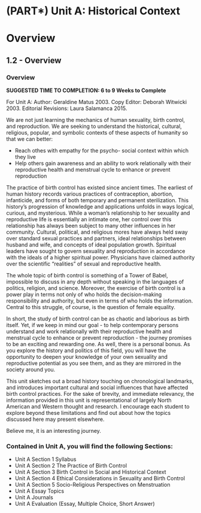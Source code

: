 # (PART\*) Unit A: Historical Context {.unnumbered}

# Overview {.unnumbered}

## 1.2 - Overview {.unnumbered}

### Overview {.unnumbered}

**SUGGESTED TIME TO COMPLETION: 6 to 9 Weeks to Complete**

For Unit A: Author: Geraldine Matus 2003. Copy Editor: Deborah Witwicki 2003. Editorial Revisions: Laura Salamanca 2015.

We are not just learning the mechanics of human sexuality, birth control, and reproduction. We are seeking to understand the historical, cultural, religious, popular, and symbolic contexts of these aspects of humanity so that we can better:

-   Reach othes with empathy for the psycho- social context within which they live
-   Help others gain awareness and an ability to work relationally with their reproductive health and menstrual cycle to enhance or prevent reproduction

The practice of birth control has existed since ancient times. The earliest of human history records various practices of contraception, abortion, infanticide, and forms of both temporary and permanent sterilization. This history's progression of knowledge and applications unfolds in ways logical, curious, and mysterious. While a woman's relationship to her sexuality and reproductive life is essentially an intimate one, her control over this relationship has always been subject to many other influences in her community. Cultural, political, and religious mores have always held sway over standard sexual practices and partners, ideal relationships between husband and wife, and concepts of ideal population growth. Spiritual leaders have sought to govern sexuality and reproduction in accordance with the ideals of a higher spiritual power. Physicians have claimed authority over the scientific “realities” of sexual and reproductive health.

The whole topic of birth control is something of a Tower of Babel, impossible to discuss in any depth without speaking in the languages of politics, religion, and science. Moreover, the exercise of birth control is a power play in terms not only of who holds the decision-making responsibility and authority, but even in terms of who holds the information. Central to this struggle, of course, is the question of female equality.

In short, the study of birth control can be as chaotic and laborious as birth itself. Yet, if we keep in mind our goal - to help contemporary persons understand and work relationally with their reproductive health and menstrual cycle to enhance or prevent reproduction - the journey promises to be an exciting and rewarding one. As well, there is a personal bonus. As you explore the history and politics of this field, you will have the opportunity to deepen your knowledge of your own sexuality and reproductive potential as you see them, and as they are mirrored in the society around you.

This unit sketches out a broad history touching on chronological landmarks, and introduces important cultural and social influences that have affected birth control practices. For the sake of brevity, and immediate relevancy, the information provided in this unit is representational of largely North American and Western thought and research. I encourage each student to explore beyond these limitations and find out about how the topics discussed here may present elsewhere.

Believe me, it is an interesting journey.

### Contained in Unit A, you will find the following Sections: {.unnumbered}

-   Unit A Section 1 Syllabus
-   Unit A Section 2 The Practice of Birth Control
-   Unit A Section 3 Birth Control in Social and Historical Context
-   Unit A Section 4 Ethical Considerations in Sexuality and Birth Control
-   Unit A Section 5 Socio-Religious Perspectives on Menstruation
-   Unit A Essay Topics
-   Unit A Journals
-   Unit A Evaluation (Essay, Multiple Choice, Short Answer)
